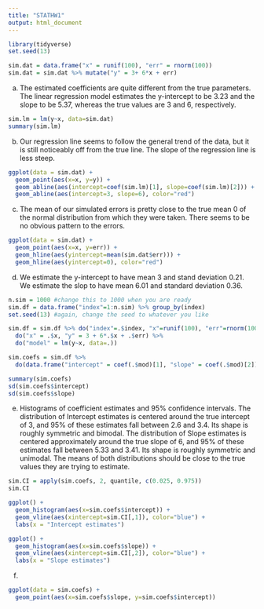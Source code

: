 ```yaml
---
title: "STATHW1"
output: html_document
---
```


```r
library(tidyverse)
set.seed(13)

sim.dat = data.frame("x" = runif(100), "err" = rnorm(100))
sim.dat = sim.dat %>% mutate("y" = 3+ 6*x + err) 
```

a. The estimated coefficients are quite different from the true parameters. The linear regression model estimates the y-intercept to be 3.23 and the slope to be 5.37, whereas the true values are 3 and 6, respectively.
```r
sim.lm = lm(y~x, data=sim.dat)
summary(sim.lm)
```

b. Our regression line seems to follow the general trend of the data, but it is still noticeably off from the true line. The slope of the regression line is less steep.
```r
ggplot(data = sim.dat) + 
  geom_point(aes(x=x, y=y)) + 
  geom_abline(aes(intercept=coef(sim.lm)[1], slope=coef(sim.lm)[2])) + 
  geom_abline(aes(intercept=3, slope=6), color="red") 
```

c. The mean of our simulated errors is pretty close to the true mean 0 of the normal distribution from which they were taken. There seems to be no obvious pattern to the errors.
```r
ggplot(data = sim.dat) + 
  geom_point(aes(x=x, y=err)) + 
  geom_hline(aes(yintercept=mean(sim.dat$err))) + 
  geom_hline(aes(yintercept=0), color="red") 
```

d. We estimate the y-intercept to have mean 3 and stand deviation 0.21. We estimate the slop to have mean 6.01 and standard deviation 0.36.
```r
n.sim = 1000 #change this to 1000 when you are ready
sim.df = data.frame("index"=1:n.sim) %>% group_by(index)
set.seed(13) #again, change the seed to whatever you like

sim.df = sim.df %>% do("index"=.$index, "x"=runif(100), "err"=rnorm(100)) %>% 
  do("x" = .$x, "y" = 3 + 6*.$x + .$err) %>%
  do("model" = lm(y~x, data=.))

sim.coefs = sim.df %>%
  do(data.frame("intercept" = coef(.$mod)[1], "slope" = coef(.$mod)[2]))

summary(sim.coefs)
sd(sim.coefs$intercept)
sd(sim.coefs$slope)
```

e. Histograms of coefficient estimates and 95% confidence intervals. The distribution of Intercept estimates is centered around the true intercept of 3, and 95% of these estimates fall between 2.6 and 3.4. Its shape is roughly symmetric and bimodal. The distribution of Slope estimates is centered approximately around the true slope of 6, and 95% of these estimates fall between 5.33 and 3.41. Its shape is roughly symmetric and unimodal. The means of both distributions should be close to the true values they are trying to estimate.
```r
sim.CI = apply(sim.coefs, 2, quantile, c(0.025, 0.975))
sim.CI

ggplot() +
  geom_histogram(aes(x=sim.coefs$intercept)) +
  geom_vline(aes(xintercept=sim.CI[,1]), color="blue") +
  labs(x = "Intercept estimates")

ggplot() +
  geom_histogram(aes(x=sim.coefs$slope)) +
  geom_vline(aes(xintercept=sim.CI[,2]), color="blue") +
  labs(x = "Slope estimates")
```

f. 
```r
ggplot(data = sim.coefs) +
  geom_point(aes(x=sim.coefs$slope, y=sim.coefs$intercept))
```